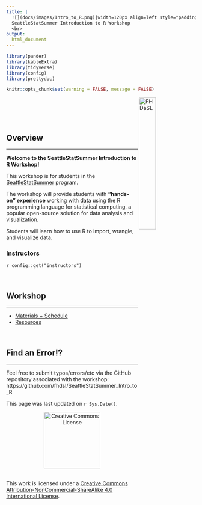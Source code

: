 ```yaml
---
title: |
  ![](docs/images/Intro_to_R.png){width=120px align=left style="padding-right: 20px"}
  SeattleStatSummer Introduction to R Workshop
  <br>
output:
  html_document
---
```


```r
library(pander)
library(kableExtra)
library(tidyverse)
library(config)
library(prettydoc)

knitr::opts_chunk$set(warning = FALSE, message = FALSE)
```

<a href="https://hutchdatascience.org/"><img alt = "FHDaSL" align="right" src="https://hutchdatascience.org/AI_for_software/assets/big-dasl-stacked.png" style="width:30%"/></a>
<br>
<br>

<br>

## Overview
***

**Welcome to the SeattleStatSummer Introduction to R Workshop!**  

This workshop is for students in the [SeattleStatSummer](https://www.fredhutch.org/en/education-training/teachers-students/high-school-undergraduate-students/seattlestatsummer.html) program. 

The workshop will provide students with **“hands-on” experience** working with data using the R programming language for statistical computing, a popular open-source solution for data analysis and visualization.  

Students will learn how to use R to import, wrangle, and visualize data.

### Instructors

`r config::get("instructors")`


<br>

## Workshop
***

* [Materials + Schedule](materials_schedule.html)
* [Resources](resources.html)


<br>

## Find an Error!?
***

Feel free to submit typos/errors/etc via the GitHub repository associated with the workshop: 
https://github.com/fhdsl/SeattleStatSummer_Intro_to_R

This page was last updated on `r Sys.Date()`.

<p style="text-align:center;"><a rel="license" href="http://creativecommons.org/licenses/by-nc-sa/4.0/"><img alt="Creative Commons License" style="border-width:0" src="https://live.staticflickr.com/4557/26350808799_6f9c8bcaa2_b.jpg" height="150"/ width = "150"> </a> </p><br />This work is licensed under a <a rel="license" href="http://creativecommons.org/licenses/by-nc-sa/4.0/">Creative Commons Attribution-NonCommercial-ShareAlike 4.0 International License</a>.
